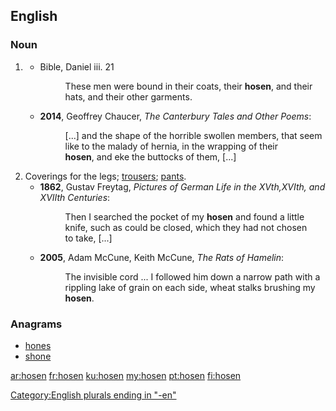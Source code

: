 {{also|Hosen}}
==English==

===Noun===
{{head|en|plural}}

# {{context|archaic|lang=en}} {{plural of|hose|lang=en}} {{qualifier|the old-fashioned garment}}
#* Bible, Daniel iii. 21
#*: These men were bound in their coats, their '''hosen''', and their hats, and their other garments.
#*'''2014''', Geoffrey Chaucer, ''The Canterbury Tales and Other Poems'':
#*: [...] and the shape of the horrible swollen members, that seem like to the malady of hernia, in the wrapping of their '''hosen''', and eke the buttocks of them, [...]
# Coverings for the legs; [[trousers]]; [[pants]].
#*'''1862''', Gustav Freytag, ''Pictures of German Life in the XVth,XVIth, and XVIIth Centuries'':
#*: Then I searched the pocket of my '''hosen''' and found a little knife, such as could be closed, which they had not chosen to take, [...]
#*'''2005''', Adam McCune, Keith McCune, ''The Rats of Hamelin'':
#*: The invisible cord ... I followed him down a narrow path with a rippling lake of grain on each side, wheat stalks brushing my '''hosen'''.

===Anagrams===
* [[hones#English|hones]]
* [[shone#English|shone]]

[[Category:English plurals ending in "-en"]]

[[ar:hosen]]
[[fr:hosen]]
[[ku:hosen]]
[[my:hosen]]
[[pt:hosen]]
[[fi:hosen]]